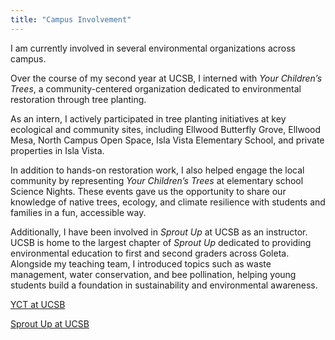 ```yaml
---
title: "Campus Involvement"
---
```



I am currently involved in several environmental organizations across campus.

Over the course of my second year at UCSB, I interned with *Your Children’s Trees*, a community-centered organization dedicated to environmental restoration through tree planting.

As an intern, I actively participated in tree planting initiatives at key ecological and community sites, including Ellwood Butterfly Grove, Ellwood Mesa, North Campus Open Space, Isla Vista Elementary School, and private properties in Isla Vista.

In addition to hands-on restoration work, I also helped engage the local community by representing *Your Children’s Trees* at elementary school Science Nights. These events gave us the opportunity to share our knowledge of native trees, ecology, and climate resilience with students and families in a fun, accessible way.



Additionally, I have been involved in *Sprout Up* at UCSB as an instructor. UCSB is home to the largest chapter of *Sprout Up* dedicated to providing environmental education to first and second graders across Goleta. Alongside my teaching team, I introduced topics such as waste management, water conservation, and bee pollination, helping young students build a foundation in sustainability and environmental awareness.

[YCT at UCSB](https://www.yourchildrenstreesatucsb.org/)

[Sprout Up at UCSB](https://www.sproutup.org/ucsb)


